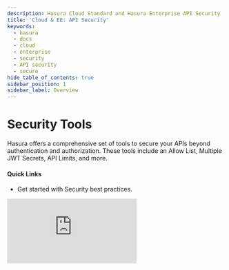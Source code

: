 ```yaml
---
description: Hasura Cloud Standard and Hasura Enterprise API Security
title: 'Cloud & EE: API Security'
keywords:
  - hasura
  - docs
  - cloud
  - enterprise
  - security
  - API security
  - secure
hide_table_of_contents: true
sidebar_position: 1
sidebar_label: Overview
---
```



# <Security /> Security Tools

<div className="overview-header">
  <div className="overview-text">
    <p>
      Hasura offers a comprehensive set of tools to secure your APIs beyond authentication and authorization. These
      tools include an Allow List, Multiple JWT Secrets, API Limits, and more.
    </p>
    <h4>Quick Links</h4>
    <ul>
      <li>
        <VersionedLink to="/deployment/best-practices/security">
          Get started with Security best practices.
        </VersionedLink>
      </li>
    </ul>
  </div>
  <iframe
    src="https://www.youtube.com/embed/gxYnpuXITPo"
    frameborder="0"
    allow="accelerometer; autoplay; encrypted-media; gyroscope; picture-in-picture"
    allowFullScreen
  />
</div>

## Using Security Tools

<div className="overview-gallery">
  <VersionedLink to="/security/allow-list">
    <div className="card">
      <h3>Allow Lists</h3>
      <p>Use the Allow List of operations to restrict the operations that can be performed by a role.</p>
    </div>
  </VersionedLink>
  <VersionedLink to="/security/multiple-jwt-secrets">
    <div className="card">
      <h3>Multiple JWT Secrets</h3>
      <p>Use multiple JWT secrets to support multiple JWT issuers.</p>
    </div>
  </VersionedLink>
  <VersionedLink to="/security/api-limits">
    <div className="card">
      <h3>API Limits</h3>
      <p>Use API limits to restrict the number of requests that can be made to a particular GraphQL type by a role.</p>
    </div>
  </VersionedLink>
</div>
